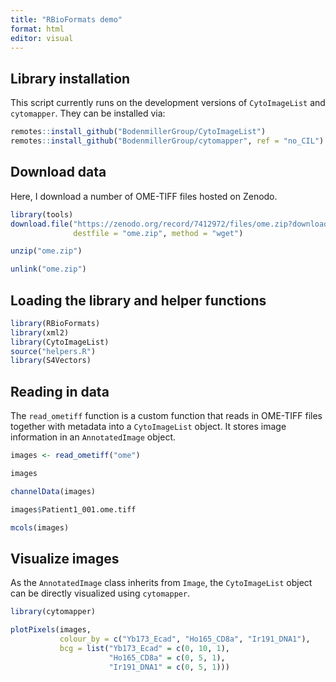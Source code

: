 ```yaml
---
title: "RBioFormats demo"
format: html
editor: visual
---
```


## Library installation

This script currently runs on the development versions of `CytoImageList` and `cytomapper`. They can be installed via:

```r
remotes::install_github("BodenmillerGroup/CytoImageList")
remotes::install_github("BodenmillerGroup/cytomapper", ref = "no_CIL")
```

## Download data

Here, I download a number of OME-TIFF files hosted on Zenodo.

```r
library(tools)
download.file("https://zenodo.org/record/7412972/files/ome.zip?download=1",
              destfile = "ome.zip", method = "wget")

unzip("ome.zip")

unlink("ome.zip")
```

## Loading the library and helper functions

```r
library(RBioFormats)
library(xml2)
library(CytoImageList)
source("helpers.R")
library(S4Vectors)
```

## Reading in data

The `read_ometiff` function is a custom function that reads in OME-TIFF files together with metadata into a `CytoImageList` object. It stores image information in an `AnnotatedImage` object.

```r
images <- read_ometiff("ome")

images

channelData(images)

images$Patient1_001.ome.tiff

mcols(images)
```

## Visualize images

As the `AnnotatedImage` class inherits from `Image`, the `CytoImageList` object can be directly visualized using `cytomapper`.

```r
library(cytomapper)

plotPixels(images, 
           colour_by = c("Yb173_Ecad", "Ho165_CD8a", "Ir191_DNA1"),
           bcg = list("Yb173_Ecad" = c(0, 10, 1),
                      "Ho165_CD8a" = c(0, 5, 1),
                      "Ir191_DNA1" = c(0, 5, 1)))
```
